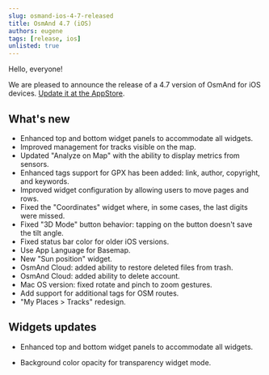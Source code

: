 ```yaml
---
slug: osmand-ios-4-7-released
title: OsmAnd 4.7 (iOS)
authors: eugene
tags: [release, ios]
unlisted: true
---
```


Hello, everyone!

We are pleased to announce the release of a 4.7 version of OsmAnd for iOS devices. [Update it at the AppStore](https://itunes.apple.com/us/app/osmand-maps-travel-navigate/id934850257).

<!--truncate-->

## What's new

- Enhanced top and bottom widget panels to accommodate all widgets.
- Improved management for tracks visible on the map.
- Updated "Analyze on Map" with the ability to display metrics from sensors.
- Enhanced tags support for GPX has been added: link, author, copyright, and keywords. 
- Improved widget configuration by allowing users to move pages and rows.
- Fixed the "Coordinates" widget where, in some cases, the last digits were missed.
- Fixed "3D Mode" button behavior: tapping on the button doesn't save the tilt angle.
- Fixed status bar color for older iOS versions.
- Use App Language for Basemap.
- New "Sun position" widget.
- OsmAnd Cloud: added ability to restore deleted files from trash.
- OsmAnd Cloud: added ability to delete account.
- Mac OS version: fixed rotate and pinch to zoom gestures.
- Add support for additional tags for OSM routes.
- "My Places > Tracks" redesign.


## Widgets updates

- Enhanced top and bottom widget panels to accommodate all widgets.

- Background color opacity for transparency widget mode.
